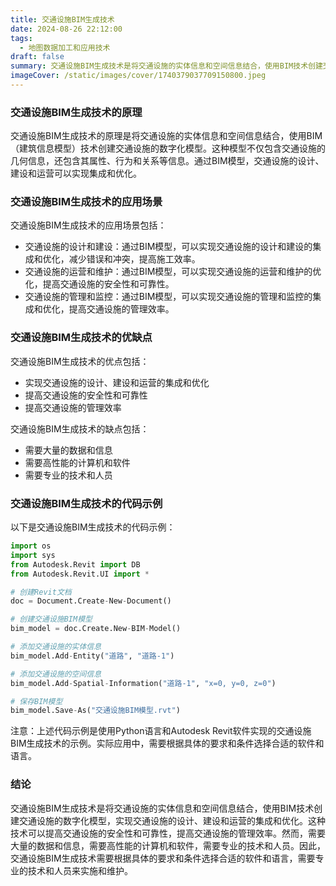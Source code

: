 ```yaml
---
title: 交通设施BIM生成技术
date: 2024-08-26 22:12:00
tags:
  - 地图数据加工和应用技术
draft: false
summary: 交通设施BIM生成技术是将交通设施的实体信息和空间信息结合，使用BIM技术创建交通设施的数字化模型，实现交通设施的设计、建设和运营的集成和优化。
imageCover: /static/images/cover/1740379037709150800.jpeg
---
```


### 交通设施BIM生成技术的原理

交通设施BIM生成技术的原理是将交通设施的实体信息和空间信息结合，使用BIM（建筑信息模型）技术创建交通设施的数字化模型。这种模型不仅包含交通设施的几何信息，还包含其属性、行为和关系等信息。通过BIM模型，交通设施的设计、建设和运营可以实现集成和优化。

### 交通设施BIM生成技术的应用场景

交通设施BIM生成技术的应用场景包括：

- 交通设施的设计和建设：通过BIM模型，可以实现交通设施的设计和建设的集成和优化，减少错误和冲突，提高施工效率。
- 交通设施的运营和维护：通过BIM模型，可以实现交通设施的运营和维护的优化，提高交通设施的安全性和可靠性。
- 交通设施的管理和监控：通过BIM模型，可以实现交通设施的管理和监控的集成和优化，提高交通设施的管理效率。

### 交通设施BIM生成技术的优缺点

交通设施BIM生成技术的优点包括：

- 实现交通设施的设计、建设和运营的集成和优化
- 提高交通设施的安全性和可靠性
- 提高交通设施的管理效率

交通设施BIM生成技术的缺点包括：

- 需要大量的数据和信息
- 需要高性能的计算机和软件
- 需要专业的技术和人员

### 交通设施BIM生成技术的代码示例

以下是交通设施BIM生成技术的代码示例：

```python
import os
import sys
from Autodesk.Revit import DB
from Autodesk.Revit.UI import *

# 创建Revit文档
doc = Document.Create-New-Document()

# 创建交通设施BIM模型
bim_model = doc.Create.New-BIM-Model()

# 添加交通设施的实体信息
bim_model.Add-Entity("道路", "道路-1")

# 添加交通设施的空间信息
bim_model.Add-Spatial-Information("道路-1", "x=0, y=0, z=0")

# 保存BIM模型
bim_model.Save-As("交通设施BIM模型.rvt")
```

注意：上述代码示例是使用Python语言和Autodesk Revit软件实现的交通设施BIM生成技术的示例。实际应用中，需要根据具体的要求和条件选择合适的软件和语言。

### 结论

交通设施BIM生成技术是将交通设施的实体信息和空间信息结合，使用BIM技术创建交通设施的数字化模型，实现交通设施的设计、建设和运营的集成和优化。这种技术可以提高交通设施的安全性和可靠性，提高交通设施的管理效率。然而，需要大量的数据和信息，需要高性能的计算机和软件，需要专业的技术和人员。因此，交通设施BIM生成技术需要根据具体的要求和条件选择合适的软件和语言，需要专业的技术和人员来实施和维护。
